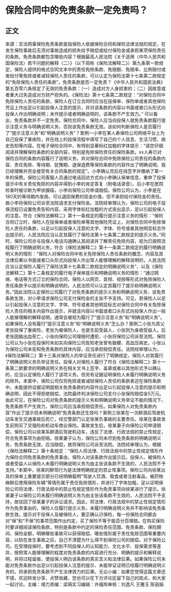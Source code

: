 # 保险合同中的免责条款一定免责吗？
## 正文
来源：京法网事保险免责条款是指保险人依据保险合同和保险法律法规的规定，在发生保险事故后无须对事故造成的损失给予赔偿或给付保险金或承担某项保险责任的条款。免责条款都包含哪些内容？根据最高人民法院《关于适用〈中华人民共和国保险法〉若干问题的解释（二）》（以下简称《保险法解释二》）第九条第一款规定，保险人提供的格式合同文本中的责任免除条款、免赔额、免赔率、比例赔付或者给付等免除或者减轻保险人责任的条款，可以认定为保险法第十七条第二款规定的“免除保险人责任的条款”。免责条款是否一定免责？《中华人民共和国民法典》第五百零六条规定了无效的免责条款：（一）造成对方人身损害的；（二）因故意或者重大过失造成对方财产损失的。《保险法》第十七条第二款规定：“对保险合同中免除保险人责任的条款，保险人在订立合同时应当在投保单、保险单或者其他保险凭证上作出足以引起投保人注意的提示，并对该条款的内容以书面或者口头形式向投保人作出明确说明；未作提示或者明确说明的，该条款不产生效力。” 可以看出，免责条款并不一定免责。保险合同中，保险人应当向投保人就免责条款履行提示注意义务与明确说明义务，否则该免责条款无效。该如何判断保险人是否履行了“提示注意义务”和“明确说明义务”？案例一小李在某人寿保险公司网络平台上为自己投保了重疾险，并在线上的投保流程中填写了自己的个人信息、生活习惯、病史告知等内容。在电子保险合同中，有特别显著标红加粗的字体提示：“请您仔细阅读并理解保险条款的全部内容，特别是免除保险责任的保险条款。xx人寿已对保险合同的条款内容履行了说明义务，并对保险合同中免除保险公司责任的条款内容、责任免除、等待期、犹豫期、退保退费等保险条款的内容作出了明确说明，我已经理解并完全接受有关合同条款的规定”。小李确认完后在线签字并缴纳了第一年的保费。保险公司客服人员通过电话回访方式向小李确认保单信息，重申了投保提示中有关责任免除的内容并得到小李的肯定答复（附电话录音）。后小李在医院检查时被诊断为甲状腺癌，小李向保险公司申请赔偿。保险公司认为，小李是在180天的等待期内发病，可以退回保费的现金价值，但不承担给付保险金的责任。故小李将保险公司诉至法院请求支付保险金。法院经审理认为，保险公司的电子投保流程已设置免责告知内容，采用字体标红加粗的方式突出显示，足以引起投保人的注意。符合《保险法解释二》第十一条规定的履行提示注意义务的情形：“保险合同订立时，保险人在投保单或者保险单等其他保险凭证上，对保险合同中免除保险人责任的条款，以足以引起投保人注意的文字、字体、符号或者其他明显标志作出提示的，人民法院应当认定其履行了保险法第十七条第二款规定的提示义务。”同时，保险公司亦与投保人电话沟通确认其阅读并了解责任免除内容，视为已按照流程履行了明确说明义务，符合《保险法解释二》第十一条第二款规定的履行明确说明义务的情形：“保险人对保险合同中有关免除保险人责任条款的概念、内容及其法律后果以书面或者口头形式向投保人作出常人能够理解的解释说明的，人民法院应当认定保险人履行了保险法第十七条第二款规定的明确说明义务”，以及《保险法解释二》第十二条规定的履行电子保单提示和明确说明义务的情形：“通过网络、电话等方式订立的保险合同，保险人以网页、音频、视频等形式对免除保险人责任条款予以提示和明确说明的，人民法院可以认定其履行了提示和明确说明义务。”因此法院认定保险公司履行了对免责条款的提示义务和明确说明义务，该免责条款生效，对小李请求保险公司支付保险金的主张不予支持。可见，若保险人以足以引起投保人注意的文字、字体、符号或者其他明显标志对保险合同中有关免除保险人责任的相关内容作出提示，并就该内容以书面或者口头形式向投保人作出一般人能够理解的解释说明，通常会被视为履行了“提示注意义务”和“明确说明义务”。如果保险人没有履行“提示注意义务”和“明确说明义务”怎么办？案例二小张为其父老张投保了重疾险，老张为被保险人，也是生前受益人，小张则为身故受益人。后老张因脑出血死亡，小张向保险公司理赔时遭拒，小张将保险公司诉至法院。保险公司认为小张在投保时未如实向保险公司告知老张曾有脑梗、高血压病史。小张认为保险公司未告知免责条款的具体内容，应当承担赔偿责任。法院经审理认为，《保险法解释二》第十三条对保险人的举证责任进行了明确规定，保险人对其履行了明确说明义务负举证责任。投保人对保险人履行了符合《保险法解释二》第十一条第二款要求的明确说明义务在相关文书上签字、盖章或者以其他形式予以确认的，应当认定保险人履行了该项义务。但另有证据证明保险人未履行明确说明义务的除外。本案中，保险公司仅将免除或者减轻保险人责任的条款表述在保险条款中，未能提供证据证明就相关免责条款的内容作出足以引起投保人注意的提示和明确说明，因此不得拒绝赔偿，法院最终判决保险公司支付小张保险赔偿金5万元。由此可见，在保险公司对免责条款的提示义务和明确说明义务举证不能的情况下，免责条款不产生效力，保险公司应当承担赔偿责任。如果保险人对免责条款内容“作出了提示但未明确说明”免责条款还生效吗？案例三徐某在一次醉酒后驾驶机动车发生交通事故后死亡，经交警部门认定徐某负事故的主要责任。徐某在事故发生前购买了交强险和机动车商业保险。事故发生后，徐某妻子向保险公司申请赔偿，保险公司以徐某系醉酒后驾驶机动车，违反了法律、行政法规的禁止性规定，符合免责事项为由拒赔。徐某妻子认为，保险公司未尽到免责条款的明确说明义务，免责条款无效，应当赔偿，故将保险公司诉至法院。法院经审理认为，根据《保险法解释二》第十条规定：“保险人将法律、行政法规中的禁止性规定情形作为保险合同免责条款的免责事由，保险人对该条款作出提示后，投保人、被保险人或者受益人以保险人未履行明确说明义务为由主张该条款不生效的，人民法院不予支持。”本案中，徐某的醉驾行为是法律明确规定的禁止性事项。保险公司向徐某出具的保单上重要提示部分已经明确载明“驾驶人饮酒、吸食或者注射毒品，被药物麻醉后使用保险车辆”等情形属于责任免除情形，并进行了字体加粗，足以证明保险公司将法律、行政法规中的禁止性规定情形作为免责事项向徐某进行了提示。徐某妻子以保险公司未履行明确说明义务为由主张该条款不生效的，人民法院不予支持，故驳回了徐某妻子的诉讼请求。因此，将法律、行政法规中的禁止性规定情形作为免责事由的，保险人仅履行提示义务，未履行明确说明义务并不影响该免责条款生效。提示对于投保人及被保险人，要正确认识保险，每一份保险合同都会对“保”和“不保”的事项范围作出约定，买了保险不等于能百分百理赔。在购买保险时要详细阅读保险条款，特别是条款中约定的保险责任范围、免责条款、保险期间、保险金额，明确哪些事故可以获得赔偿、哪些情形属于责任免除范围等重要内容，以防在发生事故之后，自己不清楚为什么得不到保险公司的赔偿。对于保险公司，在受理投保时，要考虑到不同投保人的认知能力、文化水平、投保需求等差异，按照常人能够理解的程度对免责条款的内容进行充分、明确的提示和解释说明，并将过程留痕，使投保人明白该条款的真实含义和法律后果。如果保险公司未能对免责条款作出足以引起投保人注意的提示、未能举证证明已经履行明确说明义务的，将承担免责条款不产生法律效力的后果。无讼小编：如果您觉得这篇文章还不错，欢迎转发分享、点赞收藏，您也可以在下方评论区留下自己的观点，和大家一起讨论。主编：靖力责编：梁萌实习编辑：许福玲审核：刘逸凡 王雅玉 陈丽娟